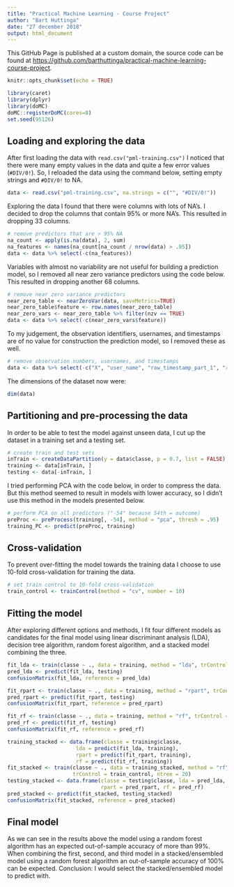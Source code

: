 ```yaml
---
title: "Practical Machine Learning - Course Project"
author: "Bart Huttinga"
date: "27 december 2018"
output: html_document
---
```


This GitHub Page is published at a custom domain, the source code can be found at [https://github.com/barthuttinga/practical-machine-learning-course-project](https://github.com/barthuttinga/practical-machine-learning-course-project).

```r
knitr::opts_chunk$set(echo = TRUE)
```
```r
library(caret)
library(dplyr)
library(doMC)
doMC::registerDoMC(cores=8)
set.seed(95126)
```

## Loading and exploring the data

After first loading the data with `read.csv("pml-training.csv")` I noticed that there were many empty values in the data and quite a few error values (`#DIV/0!`). So, I reloaded the data using the command below, setting empty strings and `#DIV/0!` to NA.

```r
data <- read.csv("pml-training.csv", na.strings = c("", "#DIV/0!"))
```

Exploring the data I found that there were columns with lots of NA's. I decided to drop the columns that contain 95% or more NA's. This resulted in dropping 33 columns.

```r
# remove predictors that are > 95% NA
na_count <- apply(is.na(data), 2, sum)
na_features <- names(na_count[na_count / nrow(data) > .95])
data <- data %>% select(-c(na_features))
```

Variables with almost no variability are not useful for building a prediction model, so I removed all near zero variance predictors using the code below. This resulted in dropping another 68 columns.

```r
# remove near zero variance predictors
near_zero_table <- nearZeroVar(data, saveMetrics=TRUE)
near_zero_table$feature <- row.names(near_zero_table)
near_zero_vars <- near_zero_table %>% filter(nzv == TRUE)
data <- data %>% select(-c(near_zero_vars$feature))
```

To my judgement, the observation identifiers, usernames, and timestamps are of no value for construction the prediction model, so I removed these as well.

```r
# remove observation numbers, usernames, and timestamps
data <- data %>% select(-c("X", "user_name", "raw_timestamp_part_1", "raw_timestamp_part_2", "cvtd_timestamp"))
```

The dimensions of the dataset now were:

```r
dim(data)
```

## Partitioning and pre-processing the data

In order to be able to test the model against unseen data, I cut up the dataset in a training set and a testing set.

```r
# create train and test sets
inTrain <- createDataPartition(y = data$classe, p = 0.7, list = FALSE)
training <- data[inTrain, ]
testing <- data[-inTrain, ]
```

I tried performing PCA with the code below, in order to compress the data. But this method seemed to result in models with lower accuracy, so I didn't use this method in the models presented below.

```r
# perform PCA on all predictors ("-54" because 54th = outcome)
preProc <- preProcess(training[, -54], method = "pca", thresh = .95)
training_PC <- predict(preProc, training)
```

## Cross-validation

To prevent over-fitting the model towards the training data I choose to use 10-fold cross-validation for training the data.

```r
# set train control to 10-fold cross-validation
train_control <- trainControl(method = "cv", number = 10)
```

## Fitting the model

After exploring different options and methods, I fit four different models as candidates for the final model using linear discriminant analysis (LDA), decision tree algorithm, random forest algorithm, and a stacked model combining the three.

```r
fit_lda <- train(classe ~ ., data = training, method = "lda", trControl = train_control)
pred_lda <- predict(fit_lda, testing)
confusionMatrix(fit_lda, reference = pred_lda)

fit_rpart <- train(classe ~ ., data = training, method = "rpart", trControl = train_control)
pred_rpart <- predict(fit_rpart, testing)
confusionMatrix(fit_rpart, reference = pred_rpart)

fit_rf <- train(classe ~ ., data = training, method = "rf", trControl = train_control, ntree = 20)
pred_rf <- predict(fit_rf, testing)
confusionMatrix(fit_rf, reference = pred_rf)

training_stacked <- data.frame(classe = training$classe,
                      lda = predict(fit_lda, training),
                      rpart = predict(fit_rpart, training),
                      rf = predict(fit_rf, training))
fit_stacked <- train(classe ~ ., data = training_stacked, method = "rf",
                     trControl = train_control, ntree = 20)
testing_stacked <- data.frame(classe = testing$classe, lda = pred_lda,
                              rpart = pred_rpart, rf = pred_rf)
pred_stacked <- predict(fit_stacked, testing_stacked)
confusionMatrix(fit_stacked, reference = pred_stacked)
```

## Final model

As we can see in the results above the model using a random forest algorithm has an expected out-of-sample accuracy of more than 99%. When combining the first, second, and third model in a stacked/ensembled model using a random forest algorithm an out-of-sample accuracy of 100% can be expected. Conclusion: I would select the stacked/ensembled model to predict with.
